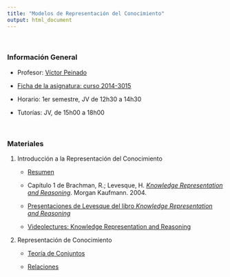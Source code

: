 ```yaml
---
title: "Modelos de Representación del Conocimiento"
output: html_document
---
```


<br/>


### Información General

- Profesor: [Víctor Peinado](mailto:v.peinado@filol.ucm.es)

- [Ficha de la asignatura: curso 2014-3015](ficha-RepresentacionConocimiento.pdf)

- Horario: 1er semestre, JV de 12h30 a 14h30

- Tutorías: JV, de 15h00 a 18h00

<br/>


### Materiales

1. Introducción a la Representación del Conocimiento

    - [Resumen](IntroRC.pdf)

    - Capítulo 1 de Brachman, R.; Levesque, H. [*Knowledge Representation and Reasoning*](http://rair.cogsci.rpi.edu/pai/library/brachmanbook7-17-03.pdf). Morgan Kaufmann. 2004.

    - [Presentaciones de Levesque del libro *Knowledge Representation and Reasoning*](http://www.cs.toronto.edu/~hector/PublicKRSlides.pdf)

    - [Videolectures: Knowledge Representation and Reasoning](http://videolectures.net/ssll09_pagnucco_krr/)


2. Representación de Conocimiento

    - [Teoría de Conjuntos](Conjuntos.pdf)
    
    - [Relaciones](Relaciones.pdf)
